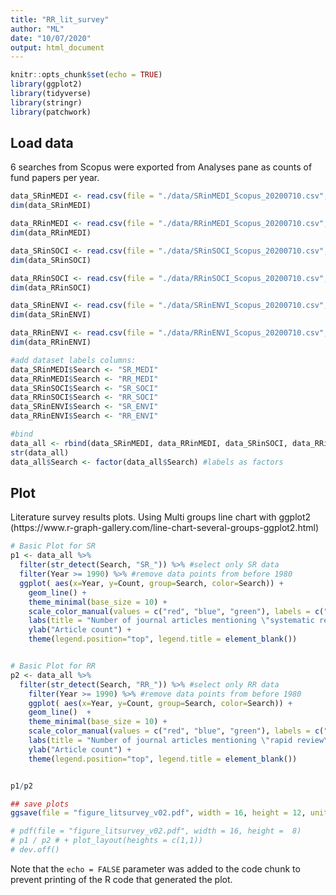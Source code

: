 ```yaml
---
title: "RR_lit_survey"
author: "ML"
date: "10/07/2020"
output: html_document
---
```


```r
knitr::opts_chunk$set(echo = TRUE)
library(ggplot2)
library(tidyverse)
library(stringr)
library(patchwork)
```

## Load data

6 searches from Scopus were exported from Analyses pane as counts of fund papers per year.

```r
data_SRinMEDI <- read.csv(file = "./data/SRinMEDI_Scopus_20200710.csv", skip=7, col.names=c("Year","Count"))
dim(data_SRinMEDI)

data_RRinMEDI <- read.csv(file = "./data/RRinMEDI_Scopus_20200710.csv", skip=7, col.names=c("Year","Count"))
dim(data_RRinMEDI)

data_SRinSOCI <- read.csv(file = "./data/SRinSOCI_Scopus_20200710.csv", skip=7, col.names=c("Year","Count"))
dim(data_SRinSOCI)

data_RRinSOCI <- read.csv(file = "./data/RRinSOCI_Scopus_20200710.csv", skip=7, col.names=c("Year","Count"))
dim(data_RRinSOCI)

data_SRinENVI <- read.csv(file = "./data/SRinENVI_Scopus_20200710.csv", skip=7, col.names=c("Year","Count"))
dim(data_SRinENVI)

data_RRinENVI <- read.csv(file = "./data/RRinENVI_Scopus_20200710.csv", skip=7, col.names=c("Year","Count"))
dim(data_RRinENVI)
```

```r
#add dataset labels columns:
data_SRinMEDI$Search <- "SR_MEDI"
data_RRinMEDI$Search <- "RR_MEDI"
data_SRinSOCI$Search <- "SR_SOCI"
data_RRinSOCI$Search <- "RR_SOCI"
data_SRinENVI$Search <- "SR_ENVI"
data_RRinENVI$Search <- "RR_ENVI"

#bind
data_all <- rbind(data_SRinMEDI, data_RRinMEDI, data_SRinSOCI, data_RRinSOCI, data_SRinENVI, data_RRinENVI)
str(data_all)
data_all$Search <- factor(data_all$Search) #labels as factors
```


## Plot
Literature survey results plots.
Using Multi groups line chart with ggplot2 (https://www.r-graph-gallery.com/line-chart-several-groups-ggplot2.html)

```r
# Basic Plot for SR
p1 <- data_all %>%
  filter(str_detect(Search, "SR_")) %>% #select only SR data
  filter(Year >= 1990) %>% #remove data points from before 1980
  ggplot( aes(x=Year, y=Count, group=Search, color=Search)) +
    geom_line() +
    theme_minimal(base_size = 10) +
    scale_color_manual(values = c("red", "blue", "green"), labels = c("ENVI", "MEDI", "SOCI")) +
    labs(title = "Number of journal articles mentioning \"systematic review\" OR \"systematic evidence review\" \n across three subject disciplines", tag = "A") +
    ylab("Article count") + 
    theme(legend.position="top", legend.title = element_blank())


# Basic Plot for RR
p2 <- data_all %>%
  filter(str_detect(Search, "RR_")) %>% #select only RR data
    filter(Year >= 1990) %>% #remove data points from before 1980
    ggplot( aes(x=Year, y=Count, group=Search, color=Search)) +
    geom_line()  +
    theme_minimal(base_size = 10) +
    scale_color_manual(values = c("red", "blue", "green"), labels = c("ENVI", "MEDI", "SOCI")) +
    labs(title = "Number of journal articles mentioning \"rapid review\" OR \"rapid evidence review\" \n across three subject disciplines", tag = "B") +
    ylab("Article count") + 
    theme(legend.position="top", legend.title = element_blank())


p1/p2

## save plots
ggsave(file = "figure_litsurvey_v02.pdf", width = 16, height = 12, units = "cm", scale = 1.2, device = cairo_pdf)

# pdf(file = "figure_litsurvey_v02.pdf", width = 16, height =  8)
# p1 / p2 # + plot_layout(heights = c(1,1))
# dev.off()

```

Note that the `echo = FALSE` parameter was added to the code chunk to prevent printing of the R code that generated the plot.

